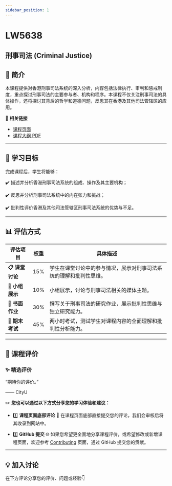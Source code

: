 ```yaml
---
sidebar_position: 1
---
```


# LW5638
## 刑事司法 (Criminal Justice)

## **📘 简介**
本课程提供对香港刑事司法系统的深入分析，内容包括法律执行、审判和惩戒制度，重点探讨刑事司法的主要参与者、机构和程序。本课程不仅关注刑事司法的具体操作，还将探讨其背后的哲学和道德问题，反思其在香港及其他司法管辖区的应用。

🔗 **相关链接**
- [课程页面](https://www.cityu.edu.hk/catalogue/pg/202425/course/LW5638.htm)
- [课程大纲 PDF](https://www.cityu.edu.hk/catalogue/pg/202425/course/LW5638.pdf)

---

## **🎯 学习目标**

完成课程后，学生将能够：

✔️ 描述并分析香港刑事司法系统的组成、操作及其主要机构；

✔️ 反思并分析刑事司法系统中的内在张力和挑战；

✔️ 批判性评价香港及其他司法管辖区刑事司法系统的优势与不足。

---

## **📊 评估方式**

| **评估项目**         | **权重** | **具体描述**                                                                                       |
|---------------------|---------|---------------------------------------------------------------------------------------------------|
| **📋 课堂讨论**       | 15%     | 学生在课堂讨论中的参与情况，展示对刑事司法系统的理解和批判性思维。                                   |
| **📂 小组展示**       | 10%     | 小组展示，讨论与刑事司法相关的媒体主题。                                                           |
| **📂 书面作业**       | 30%     | 撰写关于刑事司法的研究作业，展示批判性思维与独立研究能力。                                             |
| **📂 期末考试**       | 45%     | 两小时考试，测试学生对课程内容的全面理解和批判性分析能力。                                            |

---

## **💬 课程评价**

### ✨ **精选评价**
<div className={commentStyles.commentBox}>
    <p className={commentStyles.commentText}>
        “期待你的评价。”
    </p>
    <p className={commentStyles.commentAuthor}>—— CityU</p>
</div>

✏️ **您也可以通过以下方式分享您的学习体验和建议：**

- 1️⃣ **课程页面底部评论**
💬 在课程页面底部直接提交您的评论，我们会审核后将其收录到网站中。

- 2️⃣ **GitHub 提交**
🌐 如果您希望更全面地分享课程评价，或希望修改或新增课程页面，欢迎参考 [Contributing](https://penjc.github.io/CityU/contributing) 页面，通过 GitHub 提交您的贡献。

---

## **💡 加入讨论**

在下方评论分享您的评价、问题或经验👇
<Utterances />
